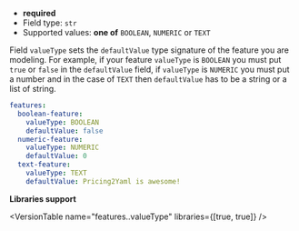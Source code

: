 
- **required**
- Field type: `str`
- Supported values: **one of** `BOOLEAN`, `NUMERIC` or `TEXT`

Field `valueType` sets the `defaultValue` type signature of the feature you are
modeling. For example, if your feature `valueType` is `BOOLEAN` you must put
`true` or `false` in the `defaultValue` field, if `valueType` is `NUMERIC` you must put
a number and in the case of `TEXT` then `defaultValue` has to be a string or a list of string.

```yaml
features:
  boolean-feature:
    valueType: BOOLEAN
    defaultValue: false
  numeric-feature:
    valueType: NUMERIC
    defaultValue: 0
  text-feature:
    valueType: TEXT
    defaultValue: Pricing2Yaml is awesome!
```

**Libraries support**

<VersionTable name="features.<name>.valueType" libraries={[true, true]} />
